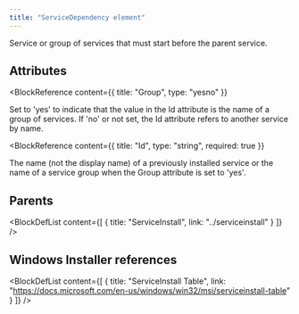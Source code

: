 ```yaml
---
title: "ServiceDependency element"
---
```



Service or group of services that must start before the parent service.


## Attributes

<BlockWrapper>

  <BlockReference
    content={{
      title: "Group",
      type: "yesno"
    }}
  >
  Set to 'yes' to indicate that the value in the Id attribute is the name of a group of services. If 'no' or not set, the Id attribute refers to another service by name.
  </BlockReference>

  <BlockReference
    content={{
      title: "Id",
      type: "string",
      required: true
    }}
  >
  The name (not the display name) of a previously installed service or the name of a service group when the Group attribute is set to 'yes'.
  </BlockReference>

</BlockWrapper>


## Parents

<BlockDefList content={[
    {
      title: "ServiceInstall",
      link: "../serviceinstall"
    }
  ]}
/>

## Windows Installer references

<BlockDefList content={[
    {
      title: "ServiceInstall Table",
      link: "https://docs.microsoft.com/en-us/windows/win32/msi/serviceinstall-table"
    }
  ]}
/>
